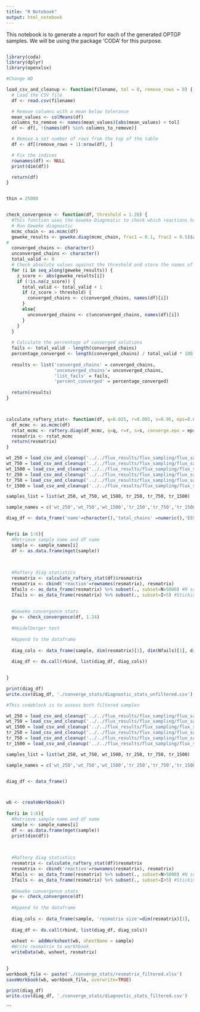 ```yaml
---
title: "R Notebook"
output: html_notebook
---
```


This notebook is to generate a report for each of the generated OPTGP samples. We will be using the package 'CODA' for this purpose.


```r


```


```r
library(coda)
library(dplyr)
library(openxlsx)

#Change WD

load_csv_and_cleanup <- function(filename, tol = 0, remove_rows = 0) {
  # Load the CSV file
  df <- read.csv(filename)

  # Remove columns with a mean below tolerance
  mean_values <- colMeans(df)
  columns_to_remove <- names(mean_values)[abs(mean_values) < tol]
  df <- df[, !(names(df) %in% columns_to_remove)]

  # Remove a set number of rows from the top of the table
  df <- df[(remove_rows + 1):nrow(df), ]

  # Fix the indices
  rownames(df) <- NULL
  print(dim(df))

  return(df)
}


thin = 25000


check_convergence <- function(df, threshold = 1.28) {
  #This function uses the Geweke Diagnostic to check which reactions have converged or not. 
  # Run Geweke diagnostic
  mcmc_chain <- as.mcmc(df)
  geweke_results <- geweke.diag(mcmc_chain, frac1 = 0.1, frac2 = 0.5)$z
# 
  converged_chains <- character()
  unconverged_chains <- character()
  total_valid <- 0
  # Check absolute values against the threshold and store the names of converged chains
  for (i in seq_along(geweke_results)) {
    z_score <- abs(geweke_results[i])
    if (!is.na(z_score)) {
      total_valid <- total_valid + 1
      if (z_score > threshold) {
        converged_chains <- c(converged_chains, names(df)[i])
      }
      else{
        unconverged_chains <- c(unconverged_chains, names(df)[i])
      }
    }
  }
  
  # Calculate the percentage of converged solutions
  fails <- total_valid - length(converged_chains)
  percentage_converged <- length(converged_chains) / total_valid * 100
  
  results <- list('converged_chains' = converged_chains,
                  'unconverged_chains'= unconverged_chains,
                  'list_fails' = fails,
                  'percent_converged' = percentage_converged)
  
  return(results)
}



calculate_raftery_stat<- function(df, q=0.025, r=0.005, s=0.95, eps=0.001){
  df_mcmc <- as.mcmc(df)
  rstat_mcmc <- raftery.diag(df_mcmc, q=q, r=r, s=s, converge.eps = eps)
  resmatrix <- rstat_mcmc
  return(resmatrix)
}


```

```r



wt_250 = load_csv_and_cleanup('../../flux_results/flux_sampling/flux_sample_WT_250.csv')
wt_750 = load_csv_and_cleanup('../../flux_results/flux_sampling/flux_sample_WT_750.csv')
wt_1500 = load_csv_and_cleanup('../../flux_results/flux_sampling/flux_sample_WT_1500.csv')
tr_250 = load_csv_and_cleanup('../../flux_results/flux_sampling/flux_sample_TR_250.csv')
tr_750 = load_csv_and_cleanup('../../flux_results/flux_sampling/flux_sample_TR_750.csv')
tr_1500 = load_csv_and_cleanup('../../flux_results/flux_sampling/flux_sample_TR_1500.csv')

samples_list = list(wt_250, wt_750, wt_1500, tr_250, tr_750, tr_1500)

sample_names = c('wt_250','wt_750','wt_1500','tr_250','tr_750','tr_1500')

diag_df <- data_frame('name'=character(),'total_chains' =numeric(),'ESS_fails'=numeric(), 'stickiness_fails'=numeric(), 'list_geweke_fails'=numeric(), 'percent_converged'=numeric())


for(i in 1:6){
  #Retrieve sample name and df name
  sample <- sample_names[i]
  df <- as.data.frame(mget(sample))

  
  
  #Raftery diag statistics
  resmatrix <- calculate_raftery_stat(df)$resmatrix 
  resmatrix <- cbind('reaction'=rownames(resmatrix), resmatrix)
  Nfails <- as_data_frame(resmatrix) %>% subset(., subset=N>5000) #N sample fail 
  Ifails <- as_data_frame(resmatrix) %>% subset(., subset=I>5) #Stickiness fail
  
  
  #Geweke convergence stats
  gw <- check_convergence(df, 1.24)
  
  #Heidelberger test
  
  #Append to the dataframe
  
  diag_cols <- data_frame(sample, dim(resmatrix)[1], dim(Nfails)[1], dim(Ifails)[1], gw$list_fails, gw$percent_converged)
  
  diag_df <- do.call(rbind, list(diag_df, diag_cols))
  

}

print(diag_df)
write.csv(diag_df, './converge_stats/diagnostic_stats_unfiltered.csv')

```

```r

#This codeblock is to assess both filtered samples

wt_250 = load_csv_and_cleanup('../../flux_results/flux_sampling/flux_sample_WT_250.csv', tol=1e-7)
wt_750 = load_csv_and_cleanup('../../flux_results/flux_sampling/flux_sample_WT_750.csv', tol=1e-7)
wt_1500 = load_csv_and_cleanup('../../flux_results/flux_sampling/flux_sample_WT_1500.csv', tol=1e-7)
tr_250 = load_csv_and_cleanup('../../flux_results/flux_sampling/flux_sample_TR_250.csv', tol=1e-7)
tr_750 = load_csv_and_cleanup('../../flux_results/flux_sampling/flux_sample_TR_750.csv', tol=1e-7)
tr_1500 = load_csv_and_cleanup('../../flux_results/flux_sampling/flux_sample_TR_1500.csv', tol=1e-7)

samples_list = list(wt_250, wt_750, wt_1500, tr_250, tr_750, tr_1500)

sample_names = c('wt_250','wt_750','wt_1500','tr_250','tr_750','tr_1500')


diag_df <- data_frame()



wb <- createWorkbook()
  
for(i in 1:6){
  #Retrieve sample name and df name
  sample <- sample_names[i]
  df <- as.data.frame(mget(sample))
  print(dim(df))

 
  
  #Raftery diag statistics
  resmatrix <- calculate_raftery_stat(df)$resmatrix 
  resmatrix <- cbind('reaction'=rownames(resmatrix), resmatrix)
  Nfails <- as_data_frame(resmatrix) %>% subset(., subset=N>5000) #N sample fail 
  Ifails <- as_data_frame(resmatrix) %>% subset(., subset=I>5) #Stickiness fail
  
  #Geweke convergence stats
  gw <- check_convergence(df)
  
  #Append to the dataframe
  
  diag_cols <- data_frame(sample, 'resmatrix size'=dim(resmatrix)[1], 'Nfails'=dim(Nfails)[1], 'I_fails'=dim(Ifails)[1],'Geweke_fails'=gw$list_fails, 'percent converged (geweke)'=gw$percent_converged)
  
  diag_df <- do.call(rbind, list(diag_df, diag_cols))
  
  wsheet <- addWorksheet(wb, sheetName = sample)
  #Write resmatrix to workhbook
  writeData(wb, wsheet, resmatrix)
  

}
workbook_file <- paste('./converge_stats/resmatrix_filtered.xlsx')
saveWorkbook(wb, workbook_file, overwrite=TRUE)

print(diag_df)
write.csv(diag_df, './converge_stats/diagnostic_stats_filtered.csv')

```




```

